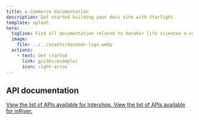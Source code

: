 ```yaml
---
title: e-Commerce documentation
description: Get started building your docs site with Starlight.
template: splash
hero:
  tagline: Find all documentation related to danaher life sciences e-commerce!
  image:
    file: ../../assets/danaher-logo.webp
  actions:
    - text: Get started
      link: guides/example/
      icon: right-arrow
---
```



## API documentation

<CardGrid>
	<a href="storefront/api/address-check/" class="no-underline">
		<Card title="Intershop APIs" icon="add-document">
			View the list of APIs available for Intershop.
		</Card>
	</a>
	<a href="inriver/api/" class="no-underline">
		<Card title="inRiver APIs" icon="add-document">
			View the list of APIs available for inRiver.
		</Card>
	</a>
</CardGrid>
